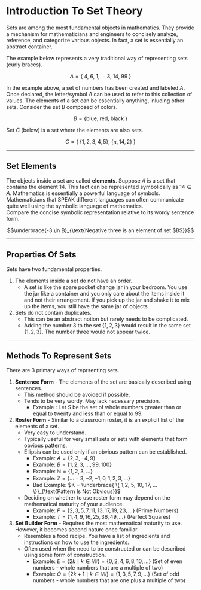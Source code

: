# Introduction To Set Theory

Sets are among the most fundamental objects in mathematics.  They provide a mechanism for mathematicians and engineers to concisely analyze, reference, and categorize various objects. 
In fact, a set is essentially an abstract container. 

The example below represents a very traditional way of representing sets (curly braces). 

$$ A = \{ \; 4,\; 6,\; 1,\; -3,\; 14,\; 99 \; \}$$

In the example above, a set of numbers has been created and labeled $A$.  Once declared, the letter/symbol $A$ can be used to refer to this collection of values.  The elements of a set can be essentially anything, inluding other sets.  Consider the set $B$ composed of colors.

$$B = \{ \text{blue}, \; \text{red},\; \text{black}\; \}$$

Set $C$ (below) is a set where the elements are also sets.

$$C = \{ \; \{ 1,2,3,4,5\}, \; \{\pi, 14, 2\} \;\}$$

***

## Set Elements

The objects inside a set are called **elements**.  Suppose $A$ is a set that contains the element $14$. This fact can be represented symbolically as $14 \in A$. Mathematics is essentially a powerful language of symbols.  Mathematicians that SPEAK different languages can often communicate quite well using the symbolic language of mathematics.  
Compare the concise symbolic representation relative to its wordy sentence form.

$$\underbrace{-3 \in B}_{\text{Negative three is an element of set $B$}}$$

***

## Properties Of Sets 

Sets have two fundamental properties. 
1. The elements inside a set do not have an order.
    * A set is like the spare pocket change jar in your bedroom.  You use the jar like a container and you only care about the items inside it and not their arrangement.  If you pick up the jar and shake it to mix up the items, you still have the same jar of objects. 
2. Sets do not contain duplicates.
    * This can be an abstract notion but rarely needs to be complicated.
    * Adding the number 3 to the set $\{1,2,3\}$ would result in the same set $\{1,2,3\}$.  The number three would not appear twice.

***

## Methods To Represent Sets

There are 3 primary ways of reprsenting sets.

1.  **Sentence Form** - The elements of the set are basically described using sentences.
    *   This method should be avoided if possible.
    *   Tends to be very wordy. May lack necessary precision.  
        * Example : Let $S$ be the set of whole numbers greater than or equal to twenty and less than or equal to 99.
2.  **Roster Form** - Similar to a classroom roster, it is an explicit list of the elements of a set.
    *   Very easy to understand.
    *   Typically useful for very small sets or sets with elements that form obvious patterns.
    *   Ellipsis can be used only if an obvious pattern can be established.     
        * Example: $A = \{ 2,3,-4,9\}$
        * Example: $B = \{ 1,2,3,...,99,100\}$
        * Example: $\mathbb{N} = \{1,2,3,...\}$
        * Example: $\mathbb{Z} = \{...-3,-2,-1,0,1,2,3,...\}$ 
        * Bad Example: $K = \underbrace{ \{ 1,2, 5, 10, 17, ... \}}_{\text{Pattern Is Not Obvious}}$
    *   Deciding on whether to use roster form may depend on the mathematical maturity of your audience.
        * Example: $P = \{2,3,5,7,11,13,17,19,23,...\}$  (Prime Numbers)
        * Example: $T = \{1,4,9,16,25,36,49,...\}$ (Perfect Squares)
3.  **Set Builder Form** - Requires the most mathematical maturity to use. However, it becomes second nature once familiar.
    *   Resembles a food recipe.  You have a list of ingredients and instructions on how to use the ingredients.
    *   Often used when the need to be constructed or can be described using some form of construction.
        * Example: $E = \{ 2k \; \mid \; k \in \mathbb{W}\} = \{0,2,4,6,8,10,...\}$   (Set of even numbers - whole numbers that are a multiple of two)
        * Example: $O = \{ 2k+1 \; \mid \; k \in \mathbb{W}\} = \{1,3,5,7,9,...\}$  (Set of odd numbers - whole numbers that are one plus a multiple of two)

